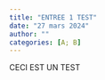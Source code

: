 ```yaml
---
title: "ENTREE 1 TEST"
date: "27 mars 2024"
author: ""
categories: [A; B]
---
```


CECI EST UN TEST
